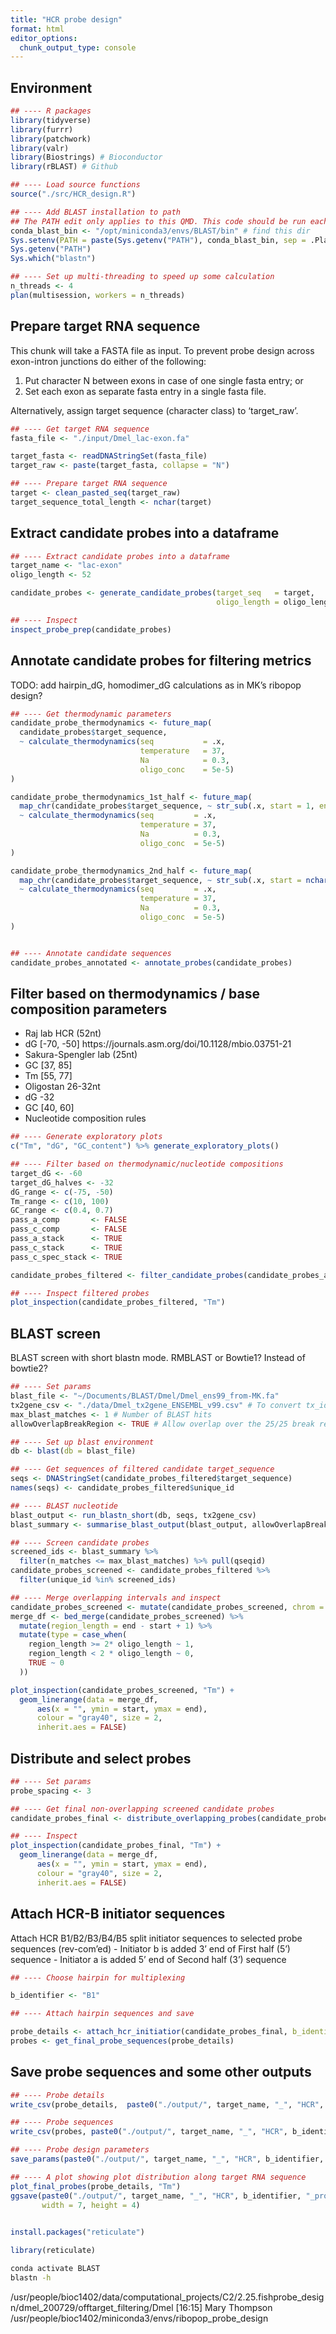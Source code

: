 ```yaml
---
title: "HCR probe design"
format: html
editor_options: 
  chunk_output_type: console
---
```


## Environment

```r
## ---- R packages 
library(tidyverse) 
library(furrr) 
library(patchwork) 
library(valr) 
library(Biostrings) # Bioconductor
library(rBLAST) # Github

## ---- Load source functions
source("./src/HCR_design.R")

## ---- Add BLAST installation to path
## The PATH edit only applies to this QMD. This code should be run each session.
conda_blast_bin <- "/opt/miniconda3/envs/BLAST/bin" # find this dir
Sys.setenv(PATH = paste(Sys.getenv("PATH"), conda_blast_bin, sep = .Platform$path.sep))
Sys.getenv("PATH")
Sys.which("blastn")

## ---- Set up multi-threading to speed up some calculation
n_threads <- 4
plan(multisession, workers = n_threads) 

```


## Prepare target RNA sequence

This chunk will take a FASTA file as input. To prevent probe design across exon-intron junctions do either of the following:

  (1) Put character N between exons in case of one single fasta entry; or
  (2) Set each exon as separate fasta entry in a single fasta file. 
  
Alternatively, assign target sequence (character class) to 'target_raw'. 

```r
## ---- Get target RNA sequence
fasta_file <- "./input/Dmel_lac-exon.fa" 

target_fasta <- readDNAStringSet(fasta_file)
target_raw <- paste(target_fasta, collapse = "N")

## ---- Prepare target RNA sequence
target <- clean_pasted_seq(target_raw)
target_sequence_total_length <- nchar(target)

```

## Extract candidate probes into a dataframe

```r
## ---- Extract candidate probes into a dataframe
target_name <- "lac-exon"
oligo_length <- 52

candidate_probes <- generate_candidate_probes(target_seq   = target,
                                              oligo_length = oligo_length)

## ---- Inspect
inspect_probe_prep(candidate_probes)

```

## Annotate candidate probes for filtering metrics

TODO: add hairpin_dG, homodimer_dG calculations as in MK's ribopop design?

```r
## ---- Get thermodynamic parameters
candidate_probe_thermodynamics <- future_map(
  candidate_probes$target_sequence, 
  ~ calculate_thermodynamics(seq           = .x, 
                             temperature   = 37,
                             Na            = 0.3,
                             oligo_conc    = 5e-5)
)

candidate_probe_thermodynamics_1st_half <- future_map(
  map_chr(candidate_probes$target_sequence, ~ str_sub(.x, start = 1, end = nchar(.x)/2 - 1)),
  ~ calculate_thermodynamics(seq         = .x,
                             temperature = 37,
                             Na          = 0.3,
                             oligo_conc  = 5e-5)
)

candidate_probe_thermodynamics_2nd_half <- future_map(
  map_chr(candidate_probes$target_sequence, ~ str_sub(.x, start = nchar(.x)/2 + 2, end = nchar(.x))),
  ~ calculate_thermodynamics(seq         = .x,
                             temperature = 37,
                             Na          = 0.3,
                             oligo_conc  = 5e-5)
)


## ---- Annotate candidate sequences 
candidate_probes_annotated <- annotate_probes(candidate_probes)

```

## Filter based on thermodynamics / base composition parameters 

- Raj lab HCR (52nt)
 - dG [-70, -50] https://journals.asm.org/doi/10.1128/mbio.03751-21 
- Sakura-Spengler lab (25nt) 
 - GC [37, 85]
 - Tm [55, 77]
- Oligostan 26-32nt
 - dG -32
 - GC [40, 60]
 - Nucleotide composition rules

```r
## ---- Generate exploratory plots
c("Tm", "dG", "GC_content") %>% generate_exploratory_plots()

```

```r
## ---- Filter based on thermodynamic/nucleotide compositions
target_dG <- -60
target_dG_halves <- -32
dG_range <- c(-75, -50)
Tm_range <- c(10, 100)
GC_range <- c(0.4, 0.7)
pass_a_comp       <- FALSE
pass_c_comp       <- FALSE
pass_a_stack      <- TRUE
pass_c_stack      <- TRUE
pass_c_spec_stack <- TRUE

candidate_probes_filtered <- filter_candidate_probes(candidate_probes_annotated)

## ---- Inspect filtered probes
plot_inspection(candidate_probes_filtered, "Tm")

```


## BLAST screen

BLAST screen with short blastn mode.
RMBLAST or Bowtie1? Instead of bowtie2?

```r
## ---- Set params
blast_file <- "~/Documents/BLAST/Dmel/Dmel_ens99_from-MK.fa"
tx2gene_csv <- "./data/Dmel_tx2gene_ENSEMBL_v99.csv" # To convert tx_id to gene_id
max_blast_matches <- 1 # Number of BLAST hits
allowOverlapBreakRegion <- TRUE # Allow overlap over the 25/25 break region?

## ---- Set up blast environment
db <- blast(db = blast_file)

## ---- Get sequences of filtered candidate target_sequence 
seqs <- DNAStringSet(candidate_probes_filtered$target_sequence)
names(seqs) <- candidate_probes_filtered$unique_id

## ---- BLAST nucleotide
blast_output <- run_blastn_short(db, seqs, tx2gene_csv)
blast_summary <- summarise_blast_output(blast_output, allowOverlapBreakRegion)

## ---- Screen candidate probes
screened_ids <- blast_summary %>% 
  filter(n_matches <= max_blast_matches) %>% pull(qseqid)
candidate_probes_screened <- candidate_probes_filtered %>%
  filter(unique_id %in% screened_ids)

## ---- Merge overlapping intervals and inspect  
candidate_probes_screened <- mutate(candidate_probes_screened, chrom = "valr")
merge_df <- bed_merge(candidate_probes_screened) %>%
  mutate(region_length = end - start + 1) %>%
  mutate(type = case_when(
    region_length >= 2* oligo_length ~ 1,
    region_length < 2 * oligo_length ~ 0,
    TRUE ~ 0
  ))

plot_inspection(candidate_probes_screened, "Tm") +
  geom_linerange(data = merge_df, 
      aes(x = "", ymin = start, ymax = end),
      colour = "gray40", size = 2,
      inherit.aes = FALSE)

```

## Distribute and select probes

```r
## ---- Set params
probe_spacing <- 3

## ---- Get final non-overlapping screened candidate probes 
candidate_probes_final <- distribute_overlapping_probes(candidate_probes_screened, merge_df, probe_spacing = 3)

## ---- Inspect
plot_inspection(candidate_probes_final, "Tm") +
  geom_linerange(data = merge_df, 
      aes(x = "", ymin = start, ymax = end),
      colour = "gray40", size = 2,
      inherit.aes = FALSE)

```

## Attach HCR-B initiator sequences 

Attach HCR B1/B2/B3/B4/B5 split initiator sequences to selected probe sequences (rev-com'ed)
 - Initiator b is added 3' end of First half (5') sequence
 - Initiator a is added 5' end of Second half (3') sequence

```r
## ---- Choose hairpin for multiplexing

b_identifier <- "B1"

## ---- Attach hairpin sequences and save 

probe_details <- attach_hcr_initiatior(candidate_probes_final, b_identifier = b_identifier)
probes <- get_final_probe_sequences(probe_details)

```

## Save probe sequences and some other outputs

```r
## ---- Probe details
write_csv(probe_details,  paste0("./output/", target_name, "_", "HCR", b_identifier, "_details.csv"))

## ---- Probe sequences
write_csv(probes, paste0("./output/", target_name, "_", "HCR", b_identifier, "_probes.csv"))

## ---- Probe design parameters
save_params(paste0("./output/", target_name, "_", "HCR", b_identifier, "_params.txt"))

## ---- A plot showing plot distribution along target RNA sequence
plot_final_probes(probe_details, "Tm")
ggsave(paste0("./output/", target_name, "_", "HCR", b_identifier, "_probes.pdf"), 
       width = 7, height = 4)
  
```












```r
install.packages("reticulate")

library(reticulate)

```


```bash
conda activate BLAST
blastn -h

```






















/usr/people/bioc1402/data/computational_projects/C2/2.25.fishprobe_design/dmel_200729/offtarget_filtering/Dmel
[16:15] Mary Thompson
/usr/people/bioc1402/miniconda3/envs/ribopop_probe_design























































